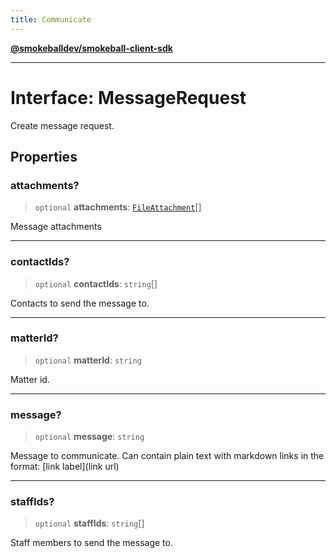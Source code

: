 ```yaml
---
title: Communicate
---
```

[**@smokeballdev/smokeball-client-sdk**](../../../../README.md)

***

# Interface: MessageRequest

Create message request.

## Properties

### attachments?

> `optional` **attachments**: [`FileAttachment`](FileAttachment.md)[]

Message attachments

***

### contactIds?

> `optional` **contactIds**: `string`[]

Contacts to send the message to.

***

### matterId?

> `optional` **matterId**: `string`

Matter id.

***

### message?

> `optional` **message**: `string`

Message to communicate. Can contain plain text with markdown links in the format: [link label](link url)

***

### staffIds?

> `optional` **staffIds**: `string`[]

Staff members to send the message to.
